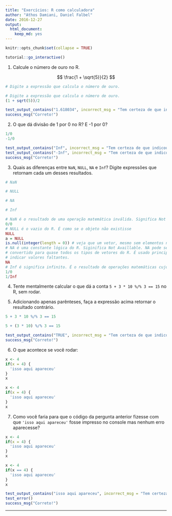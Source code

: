 ```yaml
---
title: "Exercícios: R como calculadora"
author: "Athos Damiani, Daniel Falbel"
date: 2016-12-27
output: 
  html_document: 
    keep_md: yes
---
```


```r
knitr::opts_chunk$set(collapse = TRUE)
```

<script src="https://cdn.datacamp.com/datacamp-light-latest.min.js"></script>

```r
tutorial::go_interactive()
```


1. Calcule o número de ouro no R.

$$ \frac{1 + \sqrt{5}}{2} $$

```r
# Digite a expressão que calcula o número de ouro.

```

```r
# Digite a expressão que calcula o número de ouro.
(1 + sqrt(5))/2
```

```r
test_output_contains("1.618034", incorrect_msg = "Tem certeza de que indicou a expressão corretamente?")
success_msg("Correto!")
```

2. O que dá divisão de 1 por 0 no R? E -1 por 0? 

```r
1/0
-1/0
```

```r
test_output_contains("Inf", incorrect_msg = "Tem certeza de que indicou a expressão corretamente?")
test_output_contains("-Inf", incorrect_msg = "Tem certeza de que indicou a expressão corretamente?")
success_msg("Correto!")
```

3. Quais as diferenças entre `NaN`, `NULL`, `NA` e `Inf`? Digite expressões que
retornam cada um desses resultados.

```r
# NaN

# NULL

# NA

# Inf

```

```r
# NaN é o resultado de uma operação matemática inválida. Significa Not A Number
0/0
# NULL é o vazio do R. É como se o objeto não existisse
NULL
a = NULL
is.null(integer(length = 0)) # veja que um vetor, mesmo sem elementos não é NULL
# NA é uma constante lógica do R. Siginifica Not Availlable. NA pode ser 
# convertido para quase todos os tipos de vetores do R. É usado principalmente para
# indicar valores faltantes.
NA
# Inf é significa infinito. É o resultado de operações matemáticas cujo limite é infinito.
1/0
1/Inf
```

4. Tente mentalmente calcular o que dá a conta `5 + 3 * 10 %/% 3 == 15` no R, sem rodar.

5. Adicionando apenas parênteses, faça a expressão acima retornar o resultado contrário.

```r
5 + 3 * 10 %/% 3 == 15
```

```r
5 + (3 * 10) %/% 3 == 15
```

```r
test_output_contains("TRUE", incorrect_msg = "Tem certeza de que indicou a expressão corretamente?")
success_msg("Correto!")
```

6. O que acontece se você rodar:

```r
x <- 4
if(x = 4) {
  'isso aqui apareceu'
}
x
```



```r
x <- 4
if(x = 4) {
  'isso aqui apareceu'
}
x
```

7. Como você faria para que o código da pergunta anterior fizesse com que `'isso aqui apareceu'` fosse impresso no console mas nenhum erro aparecesse?

```r
x <- 4
if(x = 4) {
  'isso aqui apareceu'
}
x
```

```r
x <- 4
if(x == 4) {
  'isso aqui apareceu'
}
x
```

```r
test_output_contains("isso aqui apareceu", incorrect_msg = "Tem certeza de que indicou a expressão corretamente?")
test_error()
success_msg("Correto!")
```

--------------------------------------------------------------------------------

